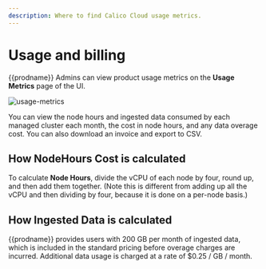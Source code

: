 ```yaml
---
description: Where to find Calico Cloud usage metrics.
---
```


# Usage and billing

{{prodname}} Admins can view product usage metrics on the **Usage Metrics** page of the UI.

![usage-metrics](/img/calico-cloud/usage-metrics.png)

You can view the node hours and ingested data consumed by each managed cluster each month, the cost in node hours, and any data overage cost. You can also download an invoice and export to CSV.

## How NodeHours Cost is calculated

To calculate **Node Hours**, divide the vCPU of each node by four, round up, and then add them together. (Note this is different from adding up all the vCPU and then dividing by four, because it is done on a per-node basis.)

## How Ingested Data is calculated

{{prodname}} provides users with 200 GB per month of ingested data, which is included in the standard pricing before overage charges are incurred. Additional data usage is charged at a rate of $0.25 / GB / month.

